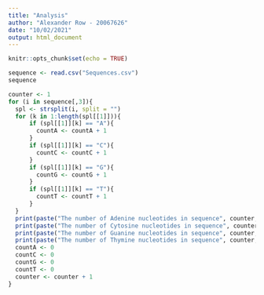 ```yaml
---
title: "Analysis"
author: "Alexander Row - 20067626"
date: "10/02/2021"
output: html_document
---
```


```r
knitr::opts_chunk$set(echo = TRUE)
```

```r
sequence <- read.csv("Sequences.csv")
sequence
```



```r
counter <- 1
for (i in sequence[,3]){
  spl <- strsplit(i, split = "")
  for (k in 1:length(spl[[1]])){
      if (spl[[1]][k] == "A"){
        countA <- countA + 1
      }
      if (spl[[1]][k] == "C"){
        countC <- countC + 1
      }
      if (spl[[1]][k] == "G"){
        countG <- countG + 1
      }
      if (spl[[1]][k] == "T"){
        countT <- countT + 1
      }
  }
  print(paste("The number of Adenine nucleotides in sequence", counter, "is", countA))
  print(paste("The number of Cytosine nucleotides in sequence", counter, "is", countC))
  print(paste("The number of Guanine nucleotides in sequence", counter, "is", countG))
  print(paste("The number of Thymine nucleotides in sequence", counter, "is", countT))
  countA <- 0
  countC <- 0
  countG <- 0
  countT <- 0
  counter <- counter + 1 
}
```

